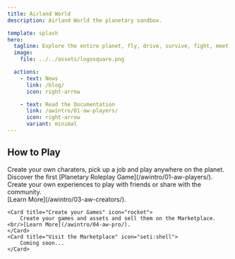 ```yaml
---
title: Airland World
description: Airland World the planetary sandbox.

template: splash
hero:
  tagline: Explore the entire planet, fly, drive, survive, fight, meet people. Release date 2025.
  image:
    file: ../../assets/logosquare.png

  actions:
    - text: News
      link: /blog/
      icon: right-arrow

    - text: Read the Documentation
      link: /awintro/01-aw-players/
      icon: right-arrow
      variant: minimal
---
```




<YouTube id="https://youtu.be/64ra8StBqRk?list=PLrNfEgJDjXSicueSw1zygsi1jmXO7I9KS" posterQuality ="max"/>

## How to Play

<CardGrid>
	<Card title="Airland Life" icon="sun">
		Create your own charaters, pick up a job and play anywhere on the planet. Discover the first [Planetary Roleplay Game](/awintro/01-aw-players/).
	</Card>
	<Card title="Create your World" icon="codeberg">
		Create your own experiences to play with friends or share with the community. <br/>[Learn More](/awintro/03-aw-creators/).
	</Card>

	<Card title="Create your Games" icon="rocket">
		Create your games and assets and sell them on the Marketplace.  <br/>[Learn More](/awintro/04-aw-pro/).
	</Card>
	<Card title="Visit the Marketplace" icon="seti:shell">
		Coming soon...
	</Card>
</CardGrid>

